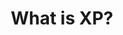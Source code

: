 ---
title: "What is XP?"
description: "Accumulating XP in your Earn dashboard but still no idea what's the outcome? Let's share some alpha to understand more about it."
---